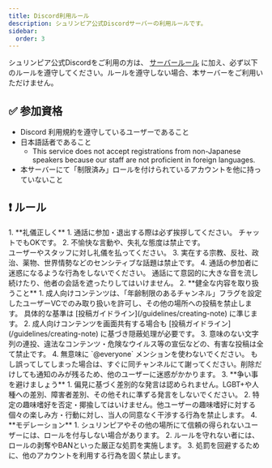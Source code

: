 ```yaml
---
title: Discord利用ルール
description: シュリンピア公式Discordサーバーの利用ルールです。
sidebar:
  order: 3
---
```



シュリンピア公式Discordをご利用の方は、 [サーバールール](/guidelines/tos) に加え、必ず以下のルールを遵守してください。ルールを遵守しない場合、本サーバーをご利用いただけません。

## ✅ 参加資格

- Discord 利用規約を遵守しているユーザーであること
- 日本語話者であること
    - This service does not accept registrations from non-Japanese speakers because our staff are not proficient in foreign languages.
- 本サーバーにて「制限済み」ロールを付けられているアカウントを他に持っていないこと

## ❗ ルール

<Steps>
1. **礼儀正しく**
    1. 通話に参加・退出する際は必ず挨拶してください。
    チャットでもOKです。
    2. 不愉快な言動や、失礼な態度は禁止です。<br/>ユーザーやスタッフに対し礼儀を払ってください。
    3. 実在する宗教、反社、政治、薬物、世界情勢などのセンシティブな話題は禁止です。
    4. 通話の参加者に迷惑になるような行為をしないでください。
    通話にて意図的に大きな音を流し続けたり、他者の会話を遮ったりしてはいけません。
2. **健全な内容を取り扱うこと**
    1. 成人向けコンテンツは、「年齢制限のあるチャンネル」フラグを設定したユーザーVCでのみ取り扱いを許可し、その他の場所への投稿を禁止します。
    具体的な基準は [投稿ガイドライン](/guidelines/creating-note) に準じます。
    2. 成人向けコンテンツを画面共有する場合も  [投稿ガイドライン](/guidelines/creating-note) に基づき隠蔽処理が必要です。
    3. 意味のない文字列の連投、違法なコンテンツ・危険なウイルス等の宣伝などの、有害な投稿は全て禁止です。
    4. 無意味に `@everyone` メンションを使わないでください。
    もし誤ってしてしまった場合は、すぐに同チャンネルにて謝ってください。削除だけしても通知のみが残るため、他のユーザーに迷惑がかかります。
3. **争い事を避けましょう**
    1. 偏見に基づく差別的な発言は認められません。LGBT+や人種への差別、障害者差別、その他それに準ずる発言をしないでください。
    2. 特定の趣味嗜好を否定・揶揄してはいけません。他ユーザーの趣味嗜好に対する個々の楽しみ方・行動に対し、当人の同意なく干渉する行為を禁止します。
4. **モデレーション**
    1. シュリンピアやその他の場所にて信頼の得られないユーザーには、ロールを付与しない場合があります。
    2. ルールを守れない者には、ロールの剥奪やBANといった厳正な処罰を実施します。
    3. 処罰を回避するために、他のアカウントを利用する行為を固く禁止します。
</Steps>
